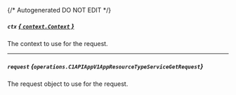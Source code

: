 {/* Autogenerated DO NOT EDIT  */}

##### `ctx` [*{ `context.Context` }*](https://pkg.go.dev/context#Context)
The context to use for the request.

---
##### `request` *{`operations.C1APIAppV1AppResourceTypeServiceGetRequest`}*
The request object to use for the request.

<Collapsible openLabel={Labels.showProperties} closeLabel={Labels.hideProperties}>
  <C1APIAppV1AppResourceTypeServiceGetRequest />
</Collapsible>

